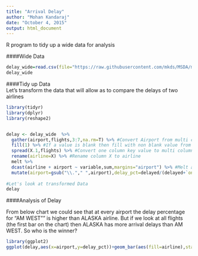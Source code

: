 ```yaml
---
title: "Arrival Delay"
author: "Mohan Kandaraj"
date: "October 4, 2015"
output: html_document
---
```

R program to tidy up a wide data for analysis

####Wide Data
```r
delay_wide=read.csv(file="https://raw.githubusercontent.com/mkds/MSDA/master/IS607/data/delays.csv", na.strings = "")
delay_wide
```

####Tidy up Data   
Let's transform the data that will allow as to compare the delays of two airlines  
 
```r
library(tidyr)
library(dplyr)
library(reshape2)


delay <- delay_wide  %>%
  gather(airport,flights,3:7,na.rm=T) %>% #Convert Airport from multi column to a column value pair
  fill(1) %>% #If a value is blank then fill with non blank value from previous row
  spread(X.1,flights) %>% #Convert one column key value to multi column value
  rename(airline=X) %>% #Rename column X to airline
  melt %>% 
  dcast(airline + airport ~ variable,sum,margins="airport") %>% #Melt and Recast to add totals by airline
  mutate(airport=gsub("\\."," ",airport),delay_pct=delayed/(delayed+`on time`))
   
#Let's look at transformed Data
delay
```

####Analysis of Delay 

From below chart we could see that at every airport the delay percentage for "AM WEST"" is higher than ALASKA airline. But if we look at all flights (the first bar on the chart) then ALASKA has more arrival delays than AM WEST. So who is the winner?

```r
library(ggplot2)
ggplot(delay,aes(x=airport,y=delay_pct))+geom_bar(aes(fill=airline),stat="identity",position="dodge")+geom_text(aes(label=format(100*..y.., digits=2)),stat="identity",vjust=-.5,hjust=.5)+labs(x="Airport",y="Delay",fill="Airline") 
```
